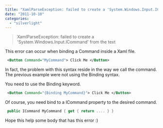 ```yaml
---
title: "XamlParseException: failed to create a 'System.Windows.Input.ICommand' from the text"
date: "2011-10-10"
categories: 
  - "silverlight"
---
```


> XamlParseException: failed to create a 'System.Windows.Input.ICommand' from the text

This error can occur when binding a Command inside a Xaml file.


```xml
 <Button Command="MyCommand"> Click Me </Button> 
```


In fact, the problem with this syntax reside in the way we call the command. The previous example were not using the Binding syntax.

You need to use the Binding keyword.


```xml
 <Button Command="{Binding MyCommand}"> Click Me </Button> 
```


Of course, you need bind to a ICommand property to the desired command.


```csharp
 public ICommand MyCommand { get { return .... } } 
```

Hope this help some body that has this error :)
